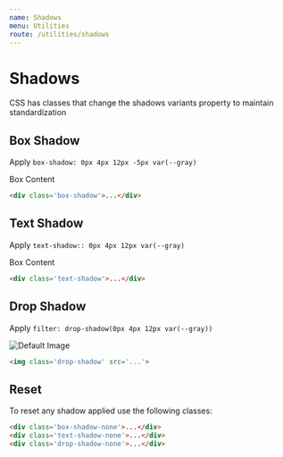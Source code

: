 ```yaml
---
name: Shadows
menu: Utilities
route: /utilities/shadows
---
```


# Shadows

CSS has classes that change the shadows variants property to maintain standardization

## Box Shadow
Apply `box-shadow: 0px 4px 12px -5px var(--gray)`

<div class='box black box-shadow'>
  Box Content
</div>

```html
<div class='box-shadow'>...</div>
```

## Text Shadow
Apply `text-shadow:: 0px 4px 12px var(--gray)`

<div class='box black text-shadow box-shadow-none'>
  Box Content
</div>

```html
<div class='text-shadow'>...</div>
```

## Drop Shadow
Apply `filter: drop-shadow(0px 4px 12px var(--gray))`

<div style='max-width: 300px'>
  <img
    src='https://portal.squidit.com.br/assets/img/jpg/default-image.jpg'
    alt='Default Image'
    title='Default Image'
    class='img-fluid drop-shadow'
  />
</div>

```html
<img class='drop-shadow' src='...'>
```

## Reset
To reset any shadow applied use the following classes:

```html
<div class='box-shadow-none'>...</div>
<div class='text-shadow-none'>...</div>
<div class='drop-shadow-none'>...</div>
```